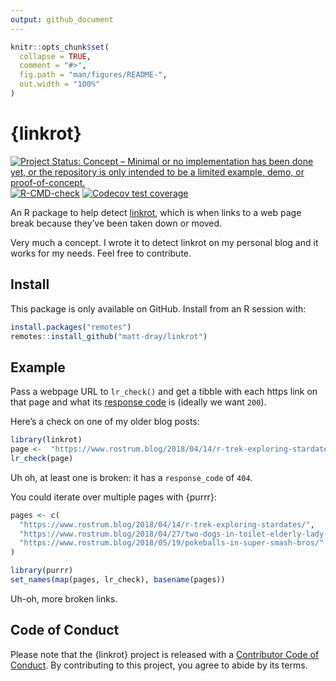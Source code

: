 ```yaml
---
output: github_document
---
```


<!-- README.md is generated from README.Rmd. Please edit that file -->

```r
knitr::opts_chunk$set(
  collapse = TRUE,
  comment = "#>",
  fig.path = "man/figures/README-",
  out.width = "100%"
)
```

# {linkrot}

<!-- badges: start -->
[![Project Status: Concept – Minimal or no implementation has been done yet, or the repository is only intended to be a limited example, demo, or proof-of-concept.](https://www.repostatus.org/badges/latest/concept.svg)](https://www.repostatus.org/#concept)
[![R-CMD-check](https://github.com/matt-dray/linkrot/workflows/R-CMD-check/badge.svg)](https://github.com/matt-dray/linkrot/actions)
[![Codecov test coverage](https://codecov.io/gh/matt-dray/linkrot/branch/main/graph/badge.svg)](https://codecov.io/gh/matt-dray/linkrot?branch=main)
<!-- badges: end -->

An R package to help detect [linkrot](https://en.wikipedia.org/wiki/Link_rot), which is when links to a web page break because they've been taken down or moved.

Very much a concept. I wrote it to detect linkrot on my personal blog and it works for my needs. Feel free to contribute.

## Install

This package is only available on GitHub. Install from an R session with:

```r
install.packages("remotes")
remotes::install_github("matt-dray/linkrot")
```

## Example

Pass a webpage URL to `lr_check()` and get a tibble with each https link on that page and what its [response code](https://developer.mozilla.org/en-US/docs/Web/HTTP/Status) is (ideally we want `200`). 

Here's a check on one of my older blog posts:

```r
library(linkrot)
page <-  "https://www.rostrum.blog/2018/04/14/r-trek-exploring-stardates/"
lr_check(page)
```

Uh oh, at least one is broken: it has a `response_code` of `404`.

You could iterate over multiple pages with {purrr}:

```r
pages <- c(
  "https://www.rostrum.blog/2018/04/14/r-trek-exploring-stardates/",
  "https://www.rostrum.blog/2018/04/27/two-dogs-in-toilet-elderly-lady-involved/",
  "https://www.rostrum.blog/2018/05/19/pokeballs-in-super-smash-bros/"
)

library(purrr)
set_names(map(pages, lr_check), basename(pages))
```

Uh-oh, more broken links.

## Code of Conduct

Please note that the {linkrot} project is released with a [Contributor Code of Conduct](https://contributor-covenant.org/version/2/0/CODE_OF_CONDUCT.html). By contributing to this project, you agree to abide by its terms.
